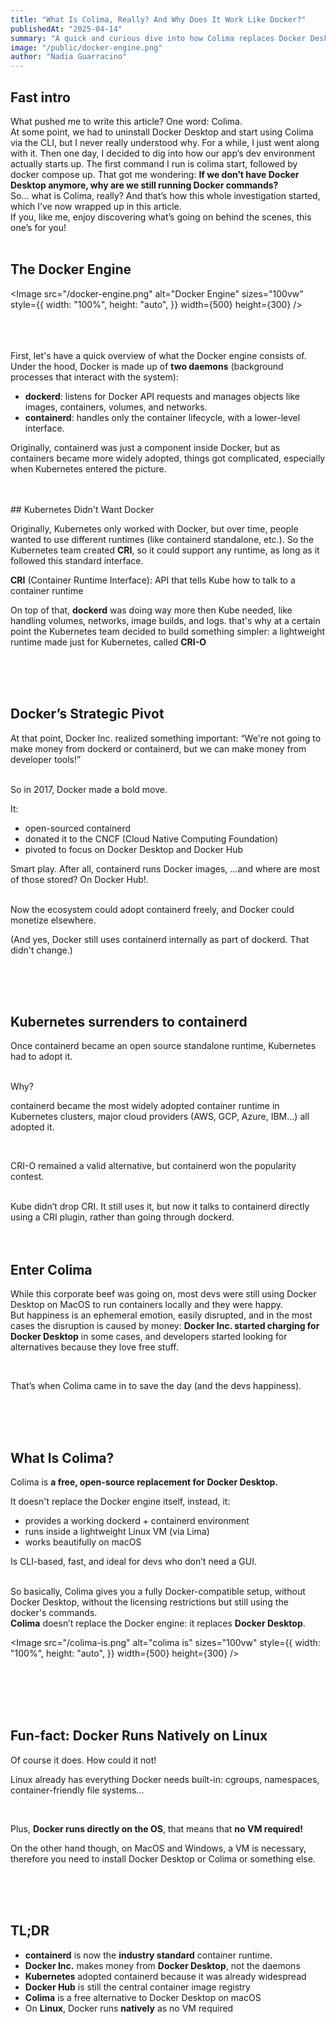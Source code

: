 ```yaml
---
title: "What Is Colima, Really? And Why Does It Work Like Docker?"
publishedAt: "2025-04-14"
summary: "A quick and curious dive into how Colima replaces Docker Desktop, why it still uses Docker commands, and what’s really happening behind the scenes in your dev environment"
image: "/public/docker-engine.png"
author: "Nadia Guarracino"
---
```



## Fast intro
What pushed me to write this article? One word: Colima.
<br />
At some point, we had to uninstall Docker Desktop and start using Colima via the CLI, but I never really understood why. For a while, I just went along with it.
Then one day, I decided to dig into how our app’s dev environment actually starts up. The first command I run is colima start, followed by docker compose up.
That got me wondering:
 <strong>If we don’t have Docker Desktop anymore, why are we still running Docker commands?</strong>
 <br />
So… what is Colima, really? And that’s how this whole investigation started, which I’ve now wrapped up in this article.
<br />
If you, like me, enjoy discovering what’s going on behind the scenes, this one’s for you!
<br />
<br />
## The Docker Engine

<Image
  src="/docker-engine.png"
  alt="Docker Engine"
  sizes="100vw"
  style={{
    width: "100%",
    height: "auto",
  }}
  width={500}
  height={300}
/>

<br />
<br />
<br />
First, let's have a quick overview of what the Docker engine consists of.
<br />
Under the hood, Docker is made up of <strong>two daemons</strong> (background processes
that interact with the system):

<ul>
  <li>
    <strong>dockerd</strong>: listens for Docker API requests and manages
    objects like images, containers, volumes, and networks.
  </li>
  <li>
    <strong>containerd</strong>: handles only the container lifecycle, with a
    lower-level interface.
  </li>
</ul>

Originally, <Highlight>containerd</Highlight> was just a component inside Docker, but as containers became more widely adopted, things got complicated, especially when Kubernetes entered the picture.

<br />
<br />
## Kubernetes Didn't Want Docker

Originally, Kubernetes only worked with Docker, but over time, people wanted to use different runtimes (like <Highlight>containerd</Highlight> standalone, etc.).
So the Kubernetes team created <strong>CRI</strong>, so it could support any runtime, as long as it followed this standard interface.

<Callout>
  <strong>CRI</strong> (Container Runtime Interface): API that tells Kube how to
  talk to a container runtime
</Callout>

<br />

On top of that, <strong>dockerd</strong> was doing way more then Kube needed, like handling volumes, networks, image builds, and logs.
that's why at a certain point the Kubernetes team decided to build something simpler: a lightweight runtime made just for Kubernetes, called <strong>CRI-O</strong>

<br />
<br />
<br />

## Docker’s Strategic Pivot

At that point, Docker Inc. realized something important: “We're not going to make money from <Highlight>dockerd</Highlight> or <Highlight>containerd</Highlight>, but we can make money from developer tools!”

<br />
So in 2017, Docker made a bold move.

It:

<ul>
  <li>
    open-sourced <Highlight>containerd</Highlight>
  </li>
  <li>
    donated it to the CNCF (Cloud Native Computing Foundation)
  </li>
  <li>
    pivoted to focus on Docker Desktop and Docker Hub
  </li>
</ul>

Smart play. After all, <Highlight>containerd</Highlight> runs Docker images, ...and where are most of those stored? On Docker Hub!.

<br />
Now the ecosystem could adopt <Highlight>containerd</Highlight> freely, and Docker could monetize elsewhere.

(And yes, Docker still uses <Highlight>containerd</Highlight> internally as part of dockerd. That didn't change.)

<br />
<br />
<br />

## Kubernetes surrenders to containerd

Once <Highlight>containerd</Highlight> became an open source standalone runtime, Kubernetes had to adopt it.

<br />
Why?
<br />

<Highlight>containerd</Highlight> became the most widely adopted container runtime in Kubernetes clusters, major cloud providers (AWS, GCP, Azure, IBM...) all adopted it.

<br />

<Highlight>CRI-O</Highlight> remained a valid alternative, but <Highlight>containerd</Highlight> won the popularity contest.

<br />
Kube didn’t drop <Highlight>CRI</Highlight>. It still uses it, but now it talks to <Highlight>containerd</Highlight> directly using a CRI plugin, rather than going through <Highlight>dockerd</Highlight>.

<br />
<br />
<br />

## Enter Colima

While this corporate beef was going on, most devs were still using Docker Desktop on MacOS to run containers locally and they were happy.
<br />
But happiness is an ephemeral emotion, easily disrupted, and in the most cases the disruption is caused by money:
<strong>Docker Inc. started charging for Docker Desktop</strong> in some cases, and developers  started looking for alternatives because they love free stuff.

<br />

That’s when Colima came in to save the day (and the devs happiness).

<br />
<br />
<br />

## What Is Colima?


Colima is  <strong>a free, open-source replacement for Docker Desktop.</strong>
<br />

It doesn't replace the Docker engine itself, instead, it:

<ul>
  <li>
    provides a working <Highlight>dockerd + containerd</Highlight> environment
  </li>
  <li>
    runs inside a lightweight Linux VM (via Lima)
  </li>
  <li>
    works beautifully on macOS
  </li>
</ul>

Is CLI-based, fast, and ideal for devs who don’t need a GUI.

<br />
So basically, Colima gives you a fully Docker-compatible setup, without Docker Desktop, without the licensing restrictions but still using the <Highlight>docker</Highlight>'s commands.

<br />
<Callout>
  <strong>Colima</strong> doesn’t replace the Docker engine: it replaces
  <strong>Docker Desktop</strong>.
</Callout>

<Image
  src="/colima-is.png"
  alt="colima is"
  sizes="100vw"
  style={{
    width: "100%",
    height: "auto",
  }}
  width={500}
  height={300}
/>

<br />
<br />
<br />
<br />

## Fun-fact: Docker Runs Natively on Linux

Of course it does. How could it not!
<br />

Linux already has everything Docker needs built-in: cgroups, namespaces, container-friendly file systems...

<br />

Plus, <strong>Docker runs directly on the OS</strong>, that means that <strong>no VM required!</strong>

On the other hand though, on MacOS and Windows, a VM is necessary, therefore you need to install
Docker Desktop or Colima or something else.

<br />
<br />
<br />

## TL;DR

<ul>
  <li>
    <strong>containerd</strong> is now the <strong>industry standard</strong>
    container runtime.
  </li>
  <li>
    <strong>Docker Inc.</strong> makes money from
    <strong>Docker Desktop</strong>, not the daemons
  </li>
  <li>
    <strong>Kubernetes</strong> adopted containerd because it was already
    widespread
  </li>
  <li>
    <strong>Docker Hub</strong> is still the central container image registry
  </li>
  <li>
    <strong>Colima</strong> is a free alternative to Docker Desktop on macOS
  </li>
  <li>
    On <strong>Linux</strong>, Docker runs <strong>natively</strong> as no VM
    required
  </li>
</ul>
<br />
<br />
<br />
<br />
